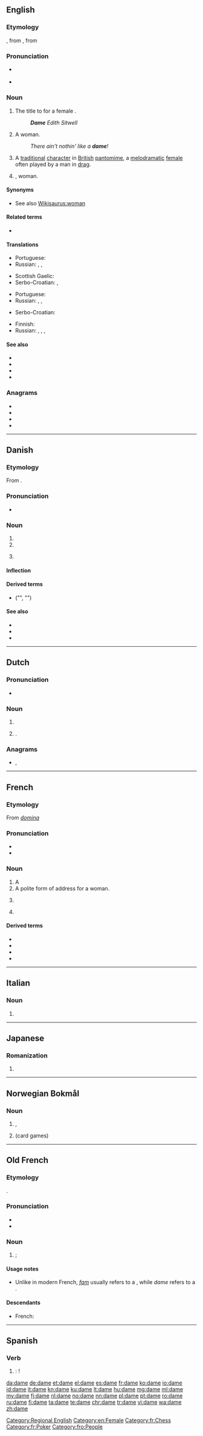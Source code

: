{{also|Dame}}
==English==

===Etymology===
{{etyl|enm|en}}, from {{etyl|fro|en}}, from {{etyl|la|en}} {{term|domina|lang=la}}

===Pronunciation===
* {{a|UK}} {{IPA|/deɪm/}}
* {{rhymes|eɪm}}

===Noun===
{{en-noun}}

# {{context|British|lang=en}} The {{l/en|equivalent}} title to {{l/en|Sir}} for a female {{l/en|knight}}.
#: '''''Dame''' Edith Sitwell''
# {{context|informal|slightly|derogatory|US|lang=en}} A woman.
#: ''There ain't nothin' like a '''dame'''!''
# A [[traditional]] [[character]] in [[British]] [[pantomime]], a [[melodramatic]] [[female]] often played by a man in [[drag]].
# {{context|archaic|lang=en}} {{l/en|lady|Lady}}, woman.

====Synonyms====
* See also [[Wikisaurus:woman]]

====Related terms====
* {{l/en|grande dame}}

====Translations====
{{trans-top|archaic: lady, woman}}
* Portuguese: {{t+|pt|dama|f}}
* Russian: {{t+|ru|дама|f|tr=dáma|sc=Cyrl}}, {{t+|ru|госпожа|f|tr=gospožá|sc=Cyrl}}, {{t+|ru|сударыня|f|tr=sudárynja|sc=Cyrl}}
{{trans-mid}}
* Scottish Gaelic: {{t+|gd|baintighearna|f}}
* Serbo-Croatian: {{t|sh|dama|f}}, {{t|sh|gospa}}
{{trans-bottom}}

{{trans-top|equivalent title to Sir for a female knight}}
* Portuguese: {{t+|pt|dama|f}}
* Russian: {{t+|ru|леди|f|tr=lédi|sc=Cyrl}}, {{t|ru|дейм|f|tr=dɛjm|sc=Cyrl}}, {{t+|ru|дама|f|tr=dáma|sc=Cyrl}}
{{trans-mid}}
* Serbo-Croatian: {{t|sh|dama}}
{{trans-bottom}}

{{trans-top|slightly derogatory way of referring to a woman}}
* Finnish: {{t+|fi|daami}}
* Russian: {{t+|ru|дамочка|f|tr=dámočka|sc=Cyrl}}, {{t+|ru|бабёнка|f|tr=babjónka|sc=Cyrl}} {{qualifier|derogatory}}, {{t+|ru|баба|f|tr=bába|sc=Cyrl}} {{qualifier|derogatory}}, {{t+|ru|тётка|f|tr=tjótka|sc=Cyrl}}
{{trans-mid}}
{{trans-bottom}}

====See also====
* {{l/en|knight}}
* {{l/en|madam}}
* {{l/en|madame}}
* {{l/en|sir}}

===Anagrams===
* {{l/en|ADME}}
* {{l/en|Edam}}
* {{l/en|made}}
* {{l/en|mead}}

[[Category:Regional English]]
[[Category:en:Female]]

----

==Danish==

===Etymology===
From {{etyl|fr|da}} {{term|dame||lady|lang=fr}}.

===Pronunciation===
* {{IPA|/daːmə/|[ˈd̥æːmə]|[ˈd̥æːm̩]|lang=da}}

===Noun===
{{da-noun|n|r}}

# {{l/en|lady}}
# {{l/en|woman}}
# {{context|card games|lang=da}} {{l/en|queen}}

====Inflection====
{{da-noun-infl|n|r}}

====Derived terms====
* {{l|da|damet}} ("{{l/en|ladyish}}", "{{l/en|ladylike}}")

====See also====
* {{list:playing cards/da}}
* {{pedialite|lang=da}}
* {{pedialite|Dame (kort)|lang=da}}

----

==Dutch==

===Pronunciation===
* {{audio|Nl-dame.ogg|Audio}}

===Noun===
{{nl-noun|f|-s|dametje}}

# {{l/en|lady}}
# {{context|chess|lang=nl}} {{l/en|queen}}.

===Anagrams===
* {{l/nl|adem}}, {{l/nl|made}}

----

==French==

===Etymology===
From {{etyl|la|fr}} ''[[domina]]''

===Pronunciation===
* {{audio|Fr-dame.ogg|audio}}
* {{IPA|[daːm]|lang=fr}}

===Noun===
{{fr-noun|f}}

# A {{l/en|lady}}
# A polite form of address for a woman.
# {{context|chess|lang=fr}} {{l/en|queen}}
# {{context|card games|lang=fr}} {{l/en|queen}}

====Derived terms====
* {{l/fr|dame d'attendre}}
* {{l/fr|dame d'honneur}}
* {{l/fr|grande dame}}
* {{l/fr|jeu de dames}}

[[Category:fr:Chess]]
[[Category:fr:Poker]]

----

==Italian==

===Noun===
{{head|it|plural}} {{g|f}}

# {{plural of|dama|lang=it}}

----

==Japanese==

===Romanization===
{{ja-romaji}}

# {{ja-romanization of|だめ}}

----

==Norwegian Bokmål==

===Noun===
{{nb-noun-c|dam}}

# {{l/en|lady}}, {{l/en|woman}}
# (card games) {{l/en|queen}}

----

==Old French==

===Etymology===
{{etyl|la|fro}} {{term|domina|lang=la}}.

===Pronunciation===
* {{IPA|/da.mə/|lang=fro}}
* {{rhymes|amə|lang=fro}}

===Noun===
{{fro-noun|f}}

# {{l/en|lady}}; {{l/en|woman}}

====Usage notes====
* Unlike in modern French, ''[[fam#Old French|fam]]'' usually refers to a {{l/en|wife}}, while ''dame'' refers to a {{l/en|woman}}.

====Descendants====
* French: {{l/fr|dame}}

[[Category:fro:People]]

----

==Spanish==

===Verb===
{{es-verb-form|dar}}

# {{es-compound of|d|ar|da|me|mood=imp|person=tú|nodot=yes}}: {{l/en|give}} {{l/en|me}}!

[[da:dame]]
[[de:dame]]
[[et:dame]]
[[el:dame]]
[[es:dame]]
[[fr:dame]]
[[ko:dame]]
[[io:dame]]
[[id:dame]]
[[it:dame]]
[[kn:dame]]
[[ku:dame]]
[[lt:dame]]
[[hu:dame]]
[[mg:dame]]
[[ml:dame]]
[[my:dame]]
[[fj:dame]]
[[nl:dame]]
[[no:dame]]
[[nn:dame]]
[[pl:dame]]
[[pt:dame]]
[[ro:dame]]
[[ru:dame]]
[[fi:dame]]
[[ta:dame]]
[[te:dame]]
[[chr:dame]]
[[tr:dame]]
[[vi:dame]]
[[wa:dame]]
[[zh:dame]]